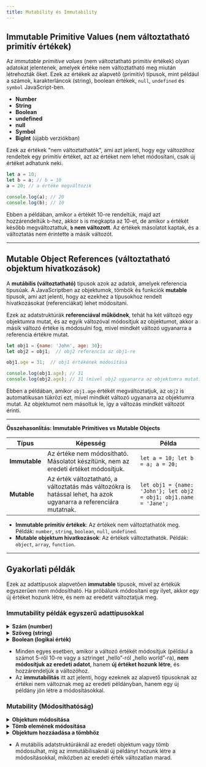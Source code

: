 ```yaml
---
title: Mutability és Immutability
---
```



## Immutable Primitive Values (nem változtatható primitív értékek)

Az *immutable primitive values* (nem változtatható primitív értékek) olyan adatokat jelentenek, amelyek értéke nem változtatható meg miután létrehozták őket. Ezek az értékek az alapvető (primitív) típusok, mint például a számok, karakterláncok (string), boolean értékek, `null`, `undefined` és `symbol` JavaScript-ben.


- **Number**
- **String**
- **Boolean**
- **undefined**
- **null**
- **Symbol**
- **BigInt** (újabb verziókban)

Ezek az értékek "nem változtathatók", ami azt jelenti, hogy egy változóhoz rendeltek egy primitív értéket, azt az értéket nem lehet módosítani, csak új értéket adhatunk neki.

```js
let a = 10;
let b = a; // b = 10
a = 20; // a értéke megváltozik

console.log(a); // 20
console.log(b); // 10
```

Ebben a példában, amikor `a` értékét 10-re rendeltük, majd azt hozzárendeltük `b`-hez, akkor `b` is megkapta az 10-et, de amikor `a` értékét később megváltoztattuk, **`b` nem változott**. Az értékek másolatot kaptak, és a változtatás nem érintette a másik változót.

---

## Mutable Object References (változtatható objektum hivatkozások)

A **mutábilis (változtatható)** típusok azok az adatok, amelyek referencia típusúak. A JavaScriptben az objektumok, tömbök és funkciók **mutable** típusok, ami azt jelenti, hogy az ezekhez a típusokhoz rendelt hivatkozásokat (referenciákat) lehet módosítani.

Ezek az adatstruktúrák **referenciával működnek**, tehát ha két változó egy objektumra mutat, és az egyik változóval módosítjuk az objektumot, akkor a másik változó értéke is módosulni fog, mivel mindkét változó ugyanarra a referencia értékre mutat.

```js
let obj1 = {name: 'John', age: 30};
let obj2 = obj1;  // obj2 referencia az obj1-re

obj1.age = 31;  // obj1 értékének módosítása

console.log(obj1.age); // 31
console.log(obj2.age); // 31 (mivel obj2 ugyanarra az objektumra mutat)
```

Ebben a példában, amikor `obj1.age` értékét megváltoztatjuk, az `obj2` is automatikusan tükrözi ezt, mivel mindkét változó ugyanarra az objektumra mutat. Az objektumot nem másoltuk le, így a változás mindkét változót érinti.

---

**Összehasonlítás: Immutable Primitives vs Mutable Objects**

| Típus | Képesség | Példa |
|-------|----------|-------|
| **Immutable** | Az értéke nem módosítható. Másolatot készítünk, nem az eredeti értéket módosítjuk. | `let a = 10; let b = a; a = 20;` |
| **Mutable** | Az érték változtatható, a változtatás más változókra is hatással lehet, ha azok ugyanarra a referenciára mutatnak. | `let obj1 = {name: 'John'}; let obj2 = obj1; obj1.name = 'Jane';` |


- **Immutable primitív értékek**: Az értékek nem változtathatók meg. Példák: `number`, `string`, `boolean`, `null`, `undefined`.
- **Mutable objektum hivatkozások**: Az értékek változtathatók. Példák: `object`, `array`, `function`.

---

## Gyakorlati példák

Ezek az adattípusok alapvetően **immutable** típusok, mivel az értékük egyszerűen nem módosítható. Ha próbálunk módosítani egy ilyet, akkor egy új értéket hozunk létre, és nem az eredetit változtatjuk meg.

### **Immutability példák egyszerű adattípusokkal**

<details className="dropdown-task">

  <summary>
  <strong>Szám (number)</strong>
  
  
  </summary>


   ```javascript
   let x = 5;
   x = 10; // Egy új értéket adunk neki, nem módosítjuk az eredeti számot
   console.log(x); // 10
   // Az eredeti 5-ös érték nem változott, a változó most már 10-es értéket tárol.
   ```
</details>

<details className="dropdown-task">

  <summary>
  <strong>Szöveg (string)</strong>
  
  
  </summary>


   ```javascript
   let str = "hello";
   str = str + " world"; // Új stringet hozunk létre a meglévő sztring alapján
   console.log(str); // "hello world"
   // A "hello" eredeti érték nem változott, egy új sztring jött létre.
   ```
</details>

<details className="dropdown-task">

  <summary>
  <strong>Boolean (logikai érték)</strong>
  
  
  </summary>


   ```javascript
   let isTrue = true;
   isTrue = false; // Az új érték false, az eredeti érték true marad
   console.log(isTrue); // false
   // A változó most már false-t tárol, de az eredeti true érték nem módosult.
   ```
</details>

- Minden egyes esetben, amikor a változó értékét módosítjuk (például a számot 5-ről 10-re vagy a sztringet „hello”-ról „hello world”-ra), **nem módosítjuk az eredeti adatot**, hanem **új értéket hozunk létre**, és hozzárendeljük a változóhoz.
- Az **immutabilitás** itt azt jelenti, hogy ezeknek az alapvető típusoknak az értékei nem változnak meg az eredeti példányban, hanem egy új példány jön létre a módosításokkal.

### **Mutability (Módosíthatóság)**

<details className="dropdown-task">

  <summary>
  <strong>Objektum módosítása</strong>
  
  
  </summary>

   ```javascript
   let person = { name: "John", age: 30 };
   person.age = 31; // Módosítjuk az objektum egyik tulajdonságát
   console.log(person); // { name: "John", age: 31 }
   ```
</details>

<details className="dropdown-task">

  <summary>
  <strong>Tömb elemének módosítása</strong>
  
  
  </summary>

   ```javascript
   let numbers = [1, 2, 3];
   numbers[0] = 10; // Az első elem módosítása
   console.log(numbers); // [10, 2, 3]
   ```
</details>

<details className="dropdown-task">

  <summary>
  <strong>Objektum hozzáadása a tömbhöz</strong>
  
  
  </summary>


   ```javascript
   let fruits = ["apple", "banana"];
   fruits.push("cherry"); // Új elem hozzáadása a tömbhöz
   console.log(fruits); // ["apple", "banana", "cherry"]
   ```
</details>


- A mutábilis adatstruktúráknál az eredeti objektum vagy tömb módosulhat, míg az immutábilisaknál új példányt hozunk létre a módosításokkal, miközben az eredeti érték változatlan marad.





